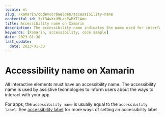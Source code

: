 ```yaml
---
locale: nl
slug: /xamarin/codevoorbeelden/accessibility-name
contentful_id: 3sf34wXxUMLasPwMXT1Amu
title: Accessibility name on Xamarin
description: The accessibility name indicates the name used for interface elements by assistive technologies.
keywords: [Xamarin, accessibility, code sample]
date: 2023-01-30
last_update:
  date: 2023-01-30
---
```


# Accessibility name on Xamarin

All interactive elements must have an accessibility name. The accessibility name is used by assistive technologies to inform users about the ways to interact with your app.

For apps, the `accessibility name` is usually equal to the `accessibility label`. See [accessibility label](https://github.com/appt-org/accessibility-code-examples/blob/main/accessibility-label.md) for more ways of setting an accessibility label.

<CodeSample id="accessibility-name" locale="nl" platform="xamarin"/>
